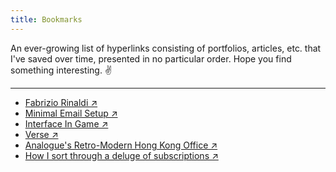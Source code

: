 ```yaml
---
title: Bookmarks
---
```


An ever-growing list of <mono>hyperlinks</mono> consisting of <serif>portfolios, articles, etc.</serif> that I've saved over time, presented in no particular order. Hope you find something interesting. ✌️

---

- [Fabrizio Rinaldi &#8599;](https://www.fabrizio.so)
- [Minimal Email Setup &#8599;](https://cmhb.de/minimal-email-setup)
- [Interface In Game &#8599;](https://interfaceingame.com)
- [Verse &#8599;](https://www.verse.sh)
- [Analogue's Retro-Modern Hong Kong Office &#8599;](https://design-anthology.com/story/analogue)
- [How I sort through a deluge of subscriptions &#8599;](https://www.arun.is/blog/double-queue/)
